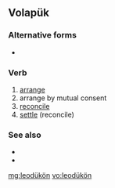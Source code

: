 ==Volapük==

===Alternative forms===
* {{l|vo|leoduykoyn}}

===Verb===
{{infl|vo|verb}}

# [[arrange]]
# arrange by mutual consent
# [[reconcile]] 
# [[settle]] (reconcile)

===See also===
* {{l|vo|balayduykoyn}}
* {{l|vo|balädükön}}

[[mg:leodükön]]
[[vo:leodükön]]